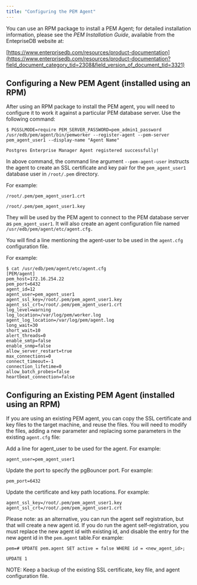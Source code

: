 ```yaml
---
title: "Configuring the PEM Agent"
---
```


<div id="configuring_the_pem_agent" class="registered_link"></div>


You can use an RPM package to install a PEM Agent; for detailed installation information, please see the *PEM Installation Guide*, available from the EntepriseDB website at:

[https://www.enterprisedb.com/resources/product-documentation](https://www.enterprisedb.com/resources/product-documentation?field_document_category_tid=2308&field_version_of_document_tid=3321)

## Configuring a New PEM Agent (installed using an RPM)

After using an RPM package to install the PEM agent, you will need to configure it to work it against a particular PEM database server. Use the following command:

``` text
$ PGSSLMODE=require PEM_SERVER_PASSWORD=pem_admin1_password
/usr/edb/pem/agent/bin/pemworker --register-agent --pem-server
pem_agent_user1 --display-name "Agent Name"

Postgres Enterprise Manager Agent registered successfully!
```

In above command, the command line argument `--pem-agent-user` instructs the agent to create an SSL certificate and key pair for the `pem_agent_user1` database user in `/root/.pem` directory.

For example:

``` text
/root/.pem/pem_agent_user1.crt

/root/.pem/pem_agent_user1.key
```

They will be used by the PEM agent to connect to the PEM database server as `pem_agent_user1`. It will also create an agent configuration file named `/usr/edb/pem/agent/etc/agent.cfg.`

You will find a line mentioning the agent-user to be used in the `agent.cfg` configuration file.

For example:

``` text
$ cat /usr/edb/pem/agent/etc/agent.cfg
[PEM/agent]
pem_host=172.16.254.22
pem_port=6432
agent_id=12
agent_user=pem_agent_user1
agent_ssl_key=/root/.pem/pem_agent_user1.key
agent_ssl_crt=/root/.pem/pem_agent_user1.crt
log_level=warning
log_location=/var/log/pem/worker.log
agent_log_location=/var/log/pem/agent.log
long_wait=30
short_wait=10
alert_threads=0
enable_smtp=false
enable_snmp=false
allow_server_restart=true
max_connections=0
connect_timeout=-1
connection_lifetime=0
allow_batch_probes=false
heartbeat_connection=false
```

## Configuring an Existing PEM Agent (installed using an RPM)

If you are using an existing PEM agent, you can copy the SSL certificate and key files to the target machine, and reuse the files. You will need to modify the files, adding a new parameter and replacing some parameters in the existing `agent.cfg` file:

Add a line for agent_user to be used for the agent. For example:

``` text
agent_user=pem_agent_user1
```

Update the port to specify the pgBouncer port. For example:

``` text
pem_port=6432
```

Update the certificate and key path locations. For example:

``` text
agent_ssl_key=/root/.pem/pem_agent_user1.key
agent_ssl_crt=/root/.pem/pem_agent_user1.crt
```

Please note: as an alternative, you can run the agent self registration, but that will create a new agent id. If you do run the agent self-registration, you must replace the new agent id with existing id, and disable the entry for the new agent id in the `pem.agent` table.For example:

``` text
pem=# UPDATE pem.agent SET active = false WHERE id = <new_agent_id>;

UPDATE 1
```

NOTE: Keep a backup of the existing SSL certificate, key file, and agent configuration file.
